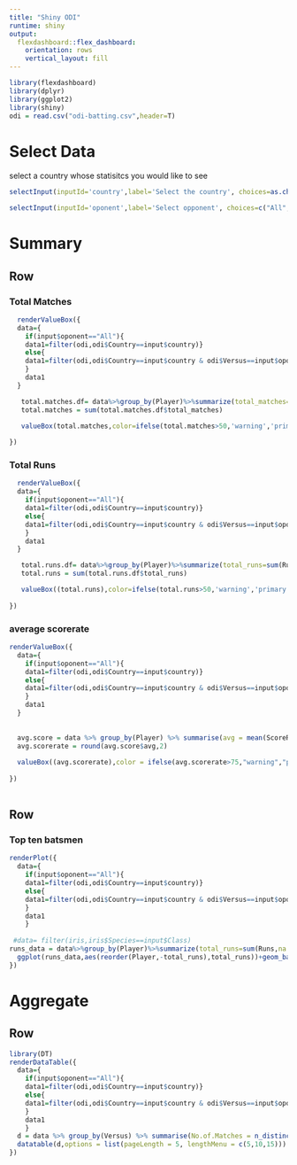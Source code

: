 ---
title: "Shiny ODI"
runtime: shiny
output: 
  flexdashboard::flex_dashboard:
    orientation: rows
    vertical_layout: fill
---

```{r}
library(flexdashboard)
library(dplyr)
library(ggplot2)
library(shiny)
odi = read.csv("odi-batting.csv",header=T) 
```

Select Data {.sidebar} 
============================================================================
select a country whose statisitcs you would like to see

```{r}
selectInput(inputId='country',label='Select the country', choices=as.character(unique(odi$Country)))

selectInput(inputId='oponent',label='Select opponent', choices=c("All",as.character(unique(odi$Versus))),selected="All")
```

Summary
===========================================================================

Row
-------------------------------------------------------------------------


### Total Matches

```{r}
  renderValueBox({
  data={
    if(input$oponent=="All"){
    data1=filter(odi,odi$Country==input$country)}
    else{
    data1=filter(odi,odi$Country==input$country & odi$Versus==input$oponent)
    }
    data1
  }  

   total.matches.df= data%>%group_by(Player)%>%summarize(total_matches=n())
   total.matches = sum(total.matches.df$total_matches)

   valueBox(total.matches,color=ifelse(total.matches>50,'warning','primary'))
   
})
```


### Total Runs

```{r}
  renderValueBox({
  data={
    if(input$oponent=="All"){
    data1=filter(odi,odi$Country==input$country)}
    else{
    data1=filter(odi,odi$Country==input$country & odi$Versus==input$oponent)
    }
    data1
  }  

   total.runs.df= data%>%group_by(Player)%>%summarize(total_runs=sum(Runs,na.rm=T))
   total.runs = sum(total.runs.df$total_runs)

   valueBox((total.runs),color=ifelse(total.runs>50,'warning','primary'))
   
})
```


### average scorerate

```{r}

renderValueBox({
  data={
    if(input$oponent=="All"){
    data1=filter(odi,odi$Country==input$country)}
    else{
    data1=filter(odi,odi$Country==input$country & odi$Versus==input$oponent)
    }
    data1
  }
  
  
  avg.score = data %>% group_by(Player) %>% summarise(avg = mean(ScoreRate,na.rm = T))
  avg.scorerate = round(avg.score$avg,2)
  
  valueBox((avg.scorerate),color = ifelse(avg.scorerate>75,"warning","primary"))
  
})
  
```



Row
-----------------------------------------------------------

### Top ten batsmen
```{r}
renderPlot({
  data={
    if(input$oponent=="All"){
    data1=filter(odi,odi$Country==input$country)}
    else{
    data1=filter(odi,odi$Country==input$country & odi$Versus==input$oponent)
    }
    data1
    }  
      
 #data= filter(iris,iris$Species==input$Class)
runs_data = data%>%group_by(Player)%>%summarize(total_runs=sum(Runs,na.rm=T))%>%arrange(-total_runs)%>%top_n(10)
  ggplot(runs_data,aes(reorder(Player,-total_runs),total_runs))+geom_bar(stat='identity',color='black',fill='dark green')+theme_bw()
})
```

Aggregate
===========================================================

Row
-----------------------------------------------------------

```{r}
library(DT)
renderDataTable({
  data={
    if(input$oponent=="All"){
    data1=filter(odi,odi$Country==input$country)}
    else{
    data1=filter(odi,odi$Country==input$country & odi$Versus==input$oponent)
    }
    data1
    }  
  d = data %>% group_by(Versus) %>% summarise(No.of.Matches = n_distinct(MatchDate),Total.Runs = sum(Runs),Avg.Score = mean(ScoreRate))
  datatable(d,options = list(pageLength = 5, lengthMenu = c(5,10,15)))
})
```

